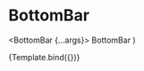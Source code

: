       
<Meta 
  title='Lib/components/BottomBar' 
  component={BottomBar} 
  argTypes={{}} 
  args={{}} 
/>

# BottomBar

  <BottomBar {...args}>
    BottomBar
  </BottomBar>
)

<Story name='default' argTypes={{}} args={{}}>
  {Template.bind({})}
</Story>
